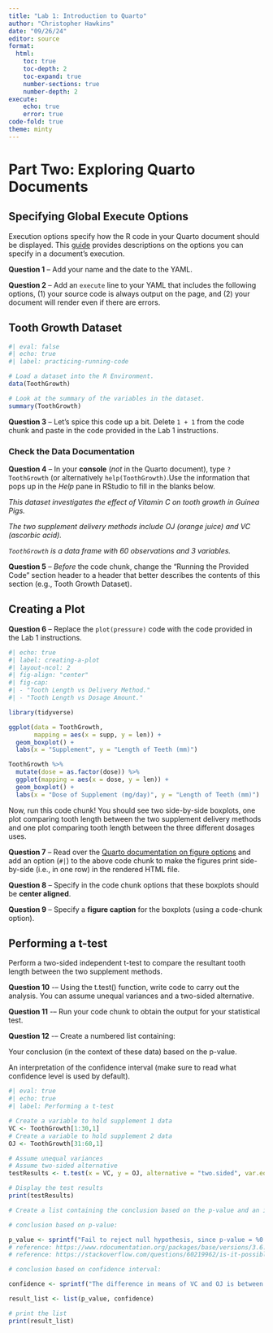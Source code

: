 ```yaml
---
title: "Lab 1: Introduction to Quarto"
author: "Christopher Hawkins"
date: "09/26/24"
editor: source
format: 
  html:
    toc: true
    toc-depth: 2
    toc-expand: true
    number-sections: true
    number-depth: 2
execute:
    echo: true
    error: true
code-fold: true
theme: minty
---
```


# Part Two: Exploring Quarto Documents

## Specifying Global Execute Options

Execution options specify how the R code in your Quarto document should be displayed. This [guide](https://quarto.org/docs/computations/execution-options.html) provides descriptions on the options you can specify in a document's execution.

**Question 1** -- Add your name and the date to the YAML.

**Question 2** -- Add an `execute` line to your YAML that includes the following options, (1) your source code is always output on the page, and (2) your document will render even if there are errors.

## Tooth Growth Dataset

```r
#| eval: false
#| echo: true
#| label: practicing-running-code

# Load a dataset into the R Environment.
data(ToothGrowth)

# Look at the summary of the variables in the dataset.
summary(ToothGrowth)
```

**Question 3** -- Let's spice this code up a bit. Delete `1 + 1` from the code chunk and paste in the code provided in the Lab 1 instructions.

### Check the Data Documentation

**Question 4** -- In your **console** (*not* in the Quarto document), type `?ToothGrowth` (or alternatively `help(ToothGrowth)`.Use the information that pops up in the *Help* pane in RStudio to fill in the blanks below.

*This dataset investigates the effect of Vitamin C on tooth growth in Guinea Pigs.*

*The two supplement delivery methods include OJ (orange juice) and VC (ascorbic acid).*

*`ToothGrowth` is a data frame with 60 observations and 3 variables.*

**Question 5** -- *Before* the code chunk, change the "Running the Provided Code" section header to a header that better describes the contents of this section (e.g., Tooth Growth Dataset).

## Creating a Plot

**Question 6** -- Replace the `plot(pressure)` code with the code provided in the Lab 1 instructions.

```r
#| echo: true
#| label: creating-a-plot
#| layout-ncol: 2
#| fig-align: "center"
#| fig-cap:
#| - "Tooth Length vs Delivery Method."
#| - "Tooth Length vs Dosage Amount."

library(tidyverse)

ggplot(data = ToothGrowth, 
       mapping = aes(x = supp, y = len)) +
  geom_boxplot() +
  labs(x = "Supplement", y = "Length of Teeth (mm)")

ToothGrowth %>% 
  mutate(dose = as.factor(dose)) %>% 
  ggplot(mapping = aes(x = dose, y = len)) +
  geom_boxplot() +
  labs(x = "Dose of Supplement (mg/day)", y = "Length of Teeth (mm)")
```

Now, run this code chunk! You should see two side-by-side boxplots, one plot comparing tooth length between the two supplement delivery methods and one plot comparing tooth length between the three different dosages uses.

**Question 7** -- Read over the [Quarto documentation on figure options](https://quarto.org/docs/authoring/figures.html#computations) and add an option (`#|`) to the above code chunk to make the figures print side-by-side (i.e., in one row) in the rendered HTML file.

**Question 8** -- Specify in the code chunk options that these boxplots should be **center aligned**.

**Question 9** -- Specify a **figure caption** for the boxplots (using a code-chunk option).

## Performing a t-test

Perform a two-sided independent t-test to compare the resultant tooth length between the two supplement methods.

**Question 10** -– Using the t.test() function, write code to carry out the analysis. You can assume unequal variances and a two-sided alternative.

**Question 11** -– Run your code chunk to obtain the output for your statistical test.

**Question 12** -– Create a numbered list containing:

Your conclusion (in the context of these data) based on the p-value.

An interpretation of the confidence interval (make sure to read what confidence level is used by default).

```r
#| eval: true
#| echo: true
#| label: Performing a t-test

# Create a variable to hold supplement 1 data
VC <- ToothGrowth[1:30,1]
# Create a variable to hold supplement 2 data
OJ <- ToothGrowth[31:60,1]

# Assume unequal variances
# Assume two-sided alternative
testResults <- t.test(x = VC, y = OJ, alternative = "two.sided", var.equal = FALSE)

# Display the test results
print(testResults)

# Create a list containing the conclusion based on the p-value and an interpretation of the confidence interval.

# conclusion based on p-value:

p_value <- sprintf("Fail to reject null hypothesis, since p-value = %0.2f ≥ \u03B1 = 0.05.", testResults$p.value)
# reference: https://www.rdocumentation.org/packages/base/versions/3.6.2/topics/sprintf
# reference: https://stackoverflow.com/questions/60219962/is-it-possible-to-use-greek-letters-in-r-in-strings

# conclusion based on confidence interval:

confidence <- sprintf("The difference in means of VC and OJ is between %0.2f and %0.2f with a confidence level of %0.2f.", testResults$conf.int[1], testResults$conf.int[2], attr(testResults$conf.int, "conf.level"))

result_list <- list(p_value, confidence)

# print the list
print(result_list)
```
